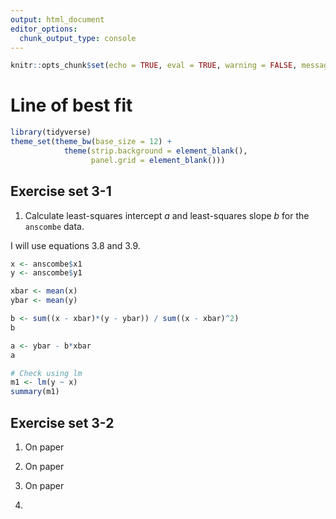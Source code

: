 ```yaml
---
output: html_document
editor_options: 
  chunk_output_type: console
---
```


```r
knitr::opts_chunk$set(echo = TRUE, eval = TRUE, warning = FALSE, message = FALSE)
```

# Line of best fit {#best-fit-line}

```r
library(tidyverse)
theme_set(theme_bw(base_size = 12) + 
            theme(strip.background = element_blank(), 
                  panel.grid = element_blank())) 
```

## Exercise set 3-1

1. Calculate least-squares intercept *a* and least-squares slope *b* for the `anscombe` data. 

I will use equations 3.8 and 3.9. 

```r
x <- anscombe$x1
y <- anscombe$y1

xbar <- mean(x)
ybar <- mean(y)

b <- sum((x - xbar)*(y - ybar)) / sum((x - xbar)^2)
b

a <- ybar - b*xbar
a

# Check using lm
m1 <- lm(y ~ x)
summary(m1)
```

## Exercise set 3-2

1. On paper

2. On paper

3. On paper

4. 
